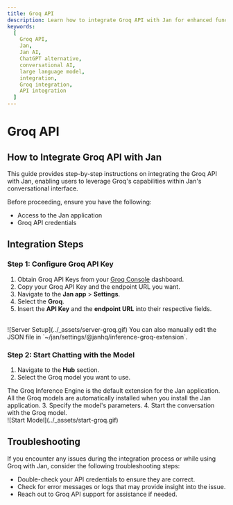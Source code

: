 ```yaml
---
title: Groq API
description: Learn how to integrate Groq API with Jan for enhanced functionality.
keywords:
  [
    Groq API,
    Jan,
    Jan AI,
    ChatGPT alternative,
    conversational AI,
    large language model,
    integration,
    Groq integration,
    API integration
  ]
---
```



# Groq API

## How to Integrate Groq API with Jan

This guide provides step-by-step instructions on integrating the Groq API with Jan, enabling users to leverage Groq's capabilities within Jan's conversational interface.

Before proceeding, ensure you have the following:
- Access to the Jan application
- Groq API credentials

## Integration Steps

<Steps>

### Step 1: Configure Groq API Key
1. Obtain Groq API Keys from your [Groq Console](https://console.groq.com/keys) dashboard.
2. Copy your Groq API Key and the endpoint URL you want.
3. Navigate to the **Jan app** > **Settings**.
4. Select the **Groq**.
5. Insert the **API Key** and the **endpoint URL** into their respective fields.
<br/>
![Server Setup](../_assets/server-groq.gif)

<Callout type='info'>
  You can also manually edit the JSON file in `~/jan/settings/@janhq/inference-groq-extension`.
</Callout>

### Step 2: Start Chatting with the Model

1. Navigate to the **Hub** section.
2. Select the Groq model you want to use.

<Callout type='info'>
  The Groq Inference Engine is the default extension for the Jan application. All the Groq models are automatically installed when you install the Jan application.
</Callout>
3. Specify the model's parameters.
4. Start the conversation with the Groq model.
<br/>
![Start Model](../_assets/start-groq.gif)

</Steps>

## Troubleshooting

If you encounter any issues during the integration process or while using Groq with Jan, consider the following troubleshooting steps:

- Double-check your API credentials to ensure they are correct.
- Check for error messages or logs that may provide insight into the issue.
- Reach out to Groq API support for assistance if needed.